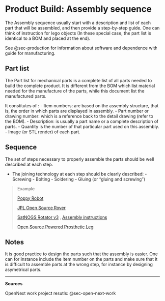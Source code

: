 # Product Build: Assembly sequence {#sec-product-build-assembly-instructions}

The Assembly sequence usually start with a description and list of each part that will be assembled, and then provide a step-by-step guide. One can think of instruction for lego objects (In these special case, the part list is identical to a BOM and placed at the end). 

See @sec-production for information about software and dependence with guide for manufacturing.

## Part list

The Part list for mechanical parts is a complete list of all parts needed to build the complete product. It is different from the BOM which list material needed for the manufacture of the parts, while this document list the manufactured parts. 


It constitutes of :
- Item numbers: are based on the assembly structure, that is, the order in which parts are displayed in assembly.
- Part number or drawing number: which is a reference back to the detail drawing (refer to the BOM). 
- Description: is usually a part name or a complete description of parts.
- Quantity is the number of that particular part used on this assembly. 
- Image (or STL render) of each part.


      
## Sequence       

The set of steps necessary to properly assemble the parts should be well described at each step.

- The joining technology at each step should be clearly described:
          - Screwing
          - Bolting
          - Soldering
          - Gluing (or "gluing and screwing")
  
> Example
>
> [Poppy Robot](https://docs.poppy-project.org/en/assembly-guides/ergo-jr/mechanical-construction.html)
>
> [JPL Open Source Rover](https://github.com/nasa-jpl/open-source-rover/tree/master/mechanical/body_assembly)
>
> [SatNOGS Rotator v3](https://wiki.satnogs.org/SatNOGS_Rotator_v3#Assembly) , [Assembly instructions](https://ohai.satnogs.org/project/satnogs-rotator-v3-mechanical-assembly/hardware/)
>
> [Open Source Powered Prosthetic Leg](https://www.hackster.io/open-source-bionics/open-source-powered-prosthetic-leg-56be8e#toc-electronics-assembly-4)


## Notes

It is good practice to design the parts such that the assembly is easier. One can for instance include the item number on the parts and make sure that it is difficult to assemble parts at the wrong step, for instance by designing asymetrical parts.

------------------------------------------------------------------------

**Sources**

OpenNext work project resutls: @sec-open-next-work